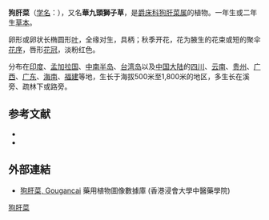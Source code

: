 {{Speciesbox
| name = 狗肝菜
| status = 
| status_system = 
| image = Starr 060810-8492 Dicliptera chinensis.jpg
| genus = Dicliptera
| species = chinensis
| authority = (L.) Juss.
}}

'''狗肝菜'''（[[学名|学名]]：{{lang|la|''Dicliptera chinensis''}}），又名'''華九頭獅子草'''，是[[爵床科|爵床科]][[狗肝菜属|狗肝菜属]]的植物。一年生或二年生[[草本|草本]]。

卵形或卵状长椭圆形[[叶|叶]]，全缘对生，具柄；秋季开花，花为腋生的花束或短的聚伞[[花序|花序]]，唇形[[花冠|花冠]]，淡粉红色。

分布在[[印度|印度]]、[[孟加拉国|孟加拉国]]、[[中南半岛|中南半岛]]、[[台湾岛|台湾岛]]以及[[中国大陆|中国大陆]]的[[四川|四川]]、[[云南|云南]]、[[贵州|贵州]]、[[广西|广西]]、[[广东|广东]]、[[海南|海南]]、[[福建|福建]]等地，生长于海拔500米至1,800米的地区，多生长在溪旁、疏林下或路旁。

== 参考文献 ==

* {{cite web| url =http://www.bioinfo.cn/db05/KmzwSpecies.php?action=view&id=71| title =狗肝菜| work =《中国高等植物数据库全库》| publisher =中国科学院微生物研究所| author =昆明植物研究所| accessdate =2009-02-20| deadurl =yes| archiveurl =https://web.archive.org/web/20160305023343/http://www.bioinfo.cn/db05/KmzwSpecies.php?action=view&id=71| archivedate =2016-03-05}}
* {{TaiBNET| zh=華九頭獅子草 | id=204500 | binomial=Dicliptera chinensis | authority=L. Juss., 1807 | var= | accessdate=2013-01-24}}

==外部連結==
*[http://libproject.hkbu.edu.hk/was40/detail?lang=ch&channelid=1288&searchword=herb_id=D01129 狗肝菜, Gougancai] 藥用植物圖像數據庫 (香港浸會大學中醫藥學院) {{zh-hant}}{{en}}

{{Commons category|Dicliptera chinensis}}
{{Taxonbar|from=Q15224843}}

[[Category:狗肝菜属|狗肝菜]]


{{植物小作品}}